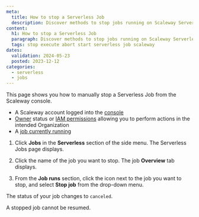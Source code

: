 ```yaml
---
meta:
  title: How to stop a Serverless Job
  description: Discover methods to stop jobs running on Scaleway Serverless.
content:
  h1: How to stop a Serverless Job
  paragraph: Discover methods to stop jobs running on Scaleway Serverless.
  tags: stop execute abort start serverless job scaleway
dates:
  validation: 2024-05-23
  posted: 2023-12-12
categories:
  - serverless
  - jobs
---
```


This page shows you how to manually stop a Serverless Job from the Scaleway console.

<Macro id="requirements" />

- A Scaleway account logged into the [console](https://console.scaleway.com/)
- [Owner](/identity-and-access-management/iam/concepts/#owner) status or [IAM permissions](/identity-and-access-management/iam/concepts/#permission) allowing you to perform actions in the intended Organization
- A [job currently running](/serverless/jobs/how-to/run-job/)

1. Click **Jobs** in the **Serverless** section of the side menu. The Serverless Jobs page displays.

2. Click the name of the job you want to stop. The job **Overview** tab displays.

3. From the **Job runs** section, click the <Icon name="more" /> icon next to the job you want to stop, and select **Stop job** from the drop-down menu.

The status of your job changes to `canceled`.

<Message type="note">
  A stopped job cannot be resumed.
</Message>

